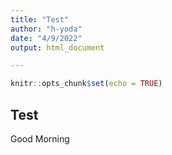 ```yaml
---
title: "Test"
author: "h-yoda"
date: "4/9/2022"
output: html_document

---
```


```r
knitr::opts_chunk$set(echo = TRUE)
```

## Test 
Good Morning

